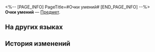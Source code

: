 <%-- [PAGE_INFO]
PageTitle=#Очки умений#
[END_PAGE_INFO] --%>
{{Предмет Инфобокс
|id          = 32
|Изображение = Предмет Очки умений.png
|Тип         = 
|Инвентарь   = 
|Редкость    = 3
|Эффект      = 
|Описание    = Неописуемые материалы, с помощью которых можно открывать умения в Виртуальной вселенной.
}}
{{Описание|Число, которое вы можете собрать или потратить, чтобы усилить системы поддержки в Виртуальной вселенной.<br /><br />''«Даже Скрюллуму потребовалось два системных часа, чтобы разработать модуль против читеров».''}}
'''Очки умений''' — [[Предмет]].

==На других языках==
{{На других языках
|en   = Ability Point
|zhs  = 技能点
|zht  = 技能點
|ja   = アビリティポイント
|ko   = 스킬 포인트
|es   = Punto de habilidad
|fr   = Point de capacité
|ru   = Очки умений
|th   = Ability Point
|vi   = Điểm Kỹ Năng
|de   = Fähigkeitspunkte
|id   = Ability Point
|pt   = Ponto de Habilidade
}}

==История изменений==
{{История изменений|3.5}}